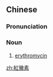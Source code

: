 {{also|红霉素}}
==Chinese==
{{zh-forms|s=红霉素}}
{{wikipedia|lang=zh}}

===Pronunciation===
{{zh-pron
|m=hóngméisù
|c=hung4 mei4 sou3,hung4 mui4 sou3
|cat=n
}}

===Noun===
{{zh-noun}}

# {{lb|zh|pharmacology}} [[erythromycin]]

[[zh:紅黴素]]